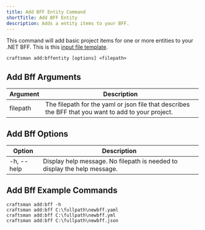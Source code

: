 ```yaml
---
title: Add BFF Entity Command
shortTitle: Add BFF Entity
description: Adds a entity items to your BFF.
---
```


This command will add basic project items for one or more entities to your .NET BFF.
This is this [input file template](/docs/bff-entity-template).

```shell
craftsman add:bffentity [options] <filepath>
```

## Add Bff Arguments

| Argument | Description                                                                                         |
| -------- | --------------------------------------------------------------------------------------------------- |
| filepath | The filepath for the yaml or json file that describes the BFF that you want to add to your project. |

## Add Bff Options

| Option     | Description                                                              |
| ---------- | ------------------------------------------------------------------------ |
| -h, --help | Display help message. No filepath is needed to display the help message. |

## Add Bff Example Commands

```shell
craftsman add:bff -h
craftsman add:bff C:\fullpath\newbff.yaml
craftsman add:bff C:\fullpath\newbff.yml
craftsman add:bff C:\fullpath\newbff.json
```
